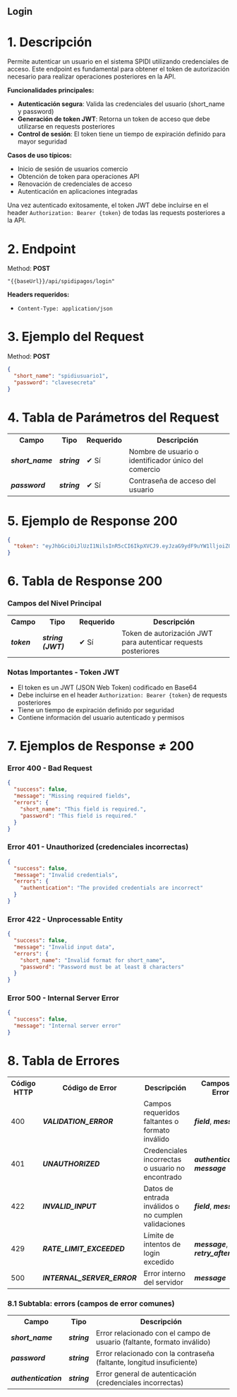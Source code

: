 
<Meta title="API-SPIDI/Autenticacion/Login" />

## Login

# 1. Descripción

Permite autenticar un usuario en el sistema SPIDI utilizando credenciales de acceso. Este endpoint es fundamental para obtener el token de autorización necesario para realizar operaciones posteriores en la API.

**Funcionalidades principales:**

- **Autenticación segura**: Valida las credenciales del usuario (short_name y password)
- **Generación de token JWT**: Retorna un token de acceso que debe utilizarse en requests posteriores
- **Control de sesión**: El token tiene un tiempo de expiración definido para mayor seguridad

**Casos de uso típicos:**
- Inicio de sesión de usuarios comercio
- Obtención de token para operaciones API
- Renovación de credenciales de acceso
- Autenticación en aplicaciones integradas

Una vez autenticado exitosamente, el token JWT debe incluirse en el header `Authorization: Bearer {token}` de todas las requests posteriores a la API.

# 2. Endpoint

Method: **POST**
```
"{{baseUrl}}/api/spidipagos/login"
```

**Headers requeridos:**
- `Content-Type: application/json`

# 3. Ejemplo del Request

Method: **POST**
```json
{
  "short_name": "spidiusuario1",
  "password": "clavesecreta"
}
```

# 4. Tabla de Parámetros del Request

<table>
<tr><th>Campo</th><th>Tipo</th><th>Requerido</th><th>Descripción</th></tr>
<tr><td><b><i>short_name</i></b></td><td><b><i>string</i></b></td><td>✔ Sí</td><td>Nombre de usuario o identificador único del comercio</td></tr>
<tr><td><b><i>password</i></b></td><td><b><i>string</i></b></td><td>✔ Sí</td><td>Contraseña de acceso del usuario</td></tr>
</table>

# 5. Ejemplo de Response 200

```json
{
  "token": "eyJhbGciOiJlUzI1NilsInR5cCI6IkpXVCJ9.eyJzaG9ydF9uYW1lljoiZGInaXRlbClslmlhdCI6MTc2MDY0NTU4OCwiZXhwljoxNzYwNjQ2MTg4fQ.ZZaXHRfa57i4frCFIKLsRHU9Z7tI7JfU_o-TbEcwkN8"
}
```

# 6. Tabla de Response 200

### Campos del Nivel Principal

<table>
<tr><th>Campo</th><th>Tipo</th><th>Requerido</th><th>Descripción</th></tr>
<tr><td><b><i>token</i></b></td><td><b><i>string (JWT)</i></b></td><td>✔ Sí</td><td>Token de autorización JWT para autenticar requests posteriores</td></tr>
</table>

### Notas Importantes - Token JWT
- El token es un JWT (JSON Web Token) codificado en Base64
- Debe incluirse en el header `Authorization: Bearer {token}` de requests posteriores
- Tiene un tiempo de expiración definido por seguridad
- Contiene información del usuario autenticado y permisos

# 7. Ejemplos de Response ≠ 200

### Error 400 - Bad Request
```json
{
  "success": false,
  "message": "Missing required fields",
  "errors": {
    "short_name": "This field is required.",
    "password": "This field is required."
  }
}
```

### Error 401 - Unauthorized (credenciales incorrectas)
```json
{
  "success": false,
  "message": "Invalid credentials",
  "errors": {
    "authentication": "The provided credentials are incorrect"
  }
}
```

### Error 422 - Unprocessable Entity
```json
{
  "success": false,
  "message": "Invalid input data",
  "errors": {
    "short_name": "Invalid format for short_name",
    "password": "Password must be at least 8 characters"
  }
}
```

### Error 500 - Internal Server Error
```json
{
  "success": false,
  "message": "Internal server error"
}
```

# 8. Tabla de Errores

<table>
<tr><th>Código HTTP</th><th>Código de Error</th><th>Descripción</th><th>Campos de Error</th></tr>
<tr><td>400</td><td><b><i>VALIDATION_ERROR</i></b></td><td>Campos requeridos faltantes o formato inválido</td><td><b><i>field</i></b>, <b><i>message</i></b></td></tr>
<tr><td>401</td><td><b><i>UNAUTHORIZED</i></b></td><td>Credenciales incorrectas o usuario no encontrado</td><td><b><i>authentication</i></b>, <b><i>message</i></b></td></tr>
<tr><td>422</td><td><b><i>INVALID_INPUT</i></b></td><td>Datos de entrada inválidos o no cumplen validaciones</td><td><b><i>field</i></b>, <b><i>message</i></b></td></tr>
<tr><td>429</td><td><b><i>RATE_LIMIT_EXCEEDED</i></b></td><td>Límite de intentos de login excedido</td><td><b><i>message</i></b>, <b><i>retry_after</i></b></td></tr>
<tr><td>500</td><td><b><i>INTERNAL_SERVER_ERROR</i></b></td><td>Error interno del servidor</td><td><b><i>message</i></b></td></tr>
</table>

### 8.1 Subtabla: errors (campos de error comunes)

<table>
<tr><th>Campo</th><th>Tipo</th><th>Descripción</th></tr>
<tr><td><b><i>short_name</i></b></td><td><b><i>string</i></b></td><td>Error relacionado con el campo de usuario (faltante, formato inválido)</td></tr>
<tr><td><b><i>password</i></b></td><td><b><i>string</i></b></td><td>Error relacionado con la contraseña (faltante, longitud insuficiente)</td></tr>
<tr><td><b><i>authentication</i></b></td><td><b><i>string</i></b></td><td>Error general de autenticación (credenciales incorrectas)</td></tr>
</table>